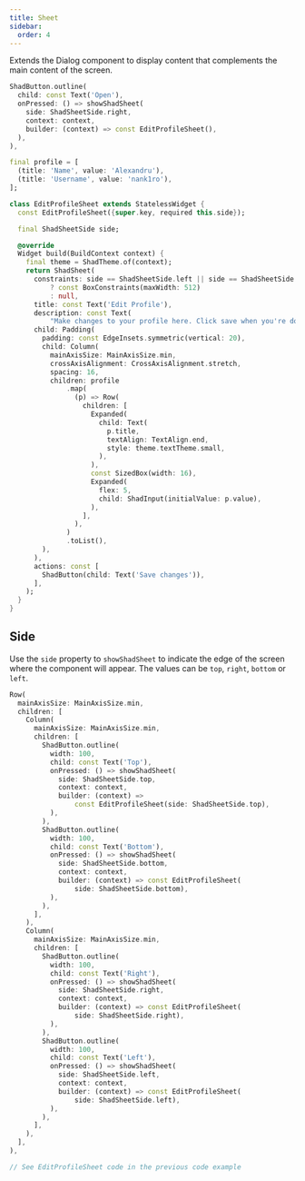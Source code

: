 ```yaml
---
title: Sheet
sidebar:
  order: 4
---
```



Extends the Dialog component to display content that complements the main content of the screen.

<Preview src="sheet?style=primary" minHeight="600px">

```dart
ShadButton.outline(
  child: const Text('Open'),
  onPressed: () => showShadSheet(
    side: ShadSheetSide.right,
    context: context,
    builder: (context) => const EditProfileSheet(),
  ),
),

final profile = [
  (title: 'Name', value: 'Alexandru'),
  (title: 'Username', value: 'nank1ro'),
];

class EditProfileSheet extends StatelessWidget {
  const EditProfileSheet({super.key, required this.side});

  final ShadSheetSide side;

  @override
  Widget build(BuildContext context) {
    final theme = ShadTheme.of(context);
    return ShadSheet(
      constraints: side == ShadSheetSide.left || side == ShadSheetSide.right
          ? const BoxConstraints(maxWidth: 512)
          : null,
      title: const Text('Edit Profile'),
      description: const Text(
          "Make changes to your profile here. Click save when you're done"),
      child: Padding(
        padding: const EdgeInsets.symmetric(vertical: 20),
        child: Column(
          mainAxisSize: MainAxisSize.min,
          crossAxisAlignment: CrossAxisAlignment.stretch,
          spacing: 16,
          children: profile
              .map(
                (p) => Row(
                  children: [
                    Expanded(
                      child: Text(
                        p.title,
                        textAlign: TextAlign.end,
                        style: theme.textTheme.small,
                      ),
                    ),
                    const SizedBox(width: 16),
                    Expanded(
                      flex: 5,
                      child: ShadInput(initialValue: p.value),
                    ),
                  ],
                ),
              )
              .toList(),
        ),
      ),
      actions: const [
        ShadButton(child: Text('Save changes')),
      ],
    );
  }
}
```

</Preview>

## Side

Use the `side` property to `showShadSheet` to indicate the edge of the screen where the component will appear. The values can be `top`, `right`, `bottom` or `left`.

<Preview src="sheet?style=side" minHeight="600px">

```dart
Row(
  mainAxisSize: MainAxisSize.min,
  children: [
    Column(
      mainAxisSize: MainAxisSize.min,
      children: [
        ShadButton.outline(
          width: 100,
          child: const Text('Top'),
          onPressed: () => showShadSheet(
            side: ShadSheetSide.top,
            context: context,
            builder: (context) =>
                const EditProfileSheet(side: ShadSheetSide.top),
          ),
        ),
        ShadButton.outline(
          width: 100,
          child: const Text('Bottom'),
          onPressed: () => showShadSheet(
            side: ShadSheetSide.bottom,
            context: context,
            builder: (context) => const EditProfileSheet(
                side: ShadSheetSide.bottom),
          ),
        ),
      ],
    ),
    Column(
      mainAxisSize: MainAxisSize.min,
      children: [
        ShadButton.outline(
          width: 100,
          child: const Text('Right'),
          onPressed: () => showShadSheet(
            side: ShadSheetSide.right,
            context: context,
            builder: (context) => const EditProfileSheet(
                side: ShadSheetSide.right),
          ),
        ),
        ShadButton.outline(
          width: 100,
          child: const Text('Left'),
          onPressed: () => showShadSheet(
            side: ShadSheetSide.left,
            context: context,
            builder: (context) => const EditProfileSheet(
                side: ShadSheetSide.left),
          ),
        ),
      ],
    ),
  ],
),

// See EditProfileSheet code in the previous code example
```

</Preview>
